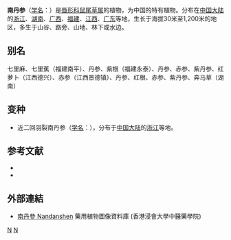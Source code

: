 {{Speciesbox 
| taxon = Salvia bowleyana
| authority = Dunn
| subdivision_ranks =[[变种|变种]]
| subdivision =
* 南丹参 ''S. b.'' var. ''bowleyana''
* 近二回羽裂南丹参 ''S. b.'' var. ''subbipinnata''
}}

'''南丹参'''（[[学名|学名]]：{{lang|la|''Salvia bowleyana''}}）是[[唇形科|唇形科]][[鼠尾草属|鼠尾草属]]的植物，为中国的特有植物。分布在[[中国大陆|中国大陆]]的[[浙江|浙江]]、[[湖南|湖南]]、[[广西|广西]]、[[福建|福建]]、[[江西|江西]]、[[广东|广东]]等地，生长于海拔30米至1,200米的地区，多生于山谷、路旁、山地、林下或水边。

== 别名 ==
七里麻、七里蕉（福建南平）、丹参、紫根（福建永泰）、丹参、赤参、紫丹参、红萝卜（江西德兴）、赤参（江西景德镇）、丹参、红根、赤参、紫丹参、奔马草（湖南）

== 变种 ==
* 近二回羽裂南丹参（[[学名|学名]]：{{lang|la|''Salvia bowleyana'' var. ''subbipinnata''}}），分布于[[中国大陆|中国大陆]]的[[浙江|浙江]]等地。

== 参考文献 ==
<div class="references-small">
* {{FRPS|Salvia bowleyana}}
* {{cite web| url =http://www.bioinfo.cn/db05/KmzwSpecies.php?action=view&id=12868| title =南丹参（原变种）| work =《中国高等植物数据库全库》| publisher =中国科学院微生物研究所| author =昆明植物研究所| accessdate =2009-02-24| deadurl =yes| archiveurl =https://web.archive.org/web/20160305041806/http://www.bioinfo.cn/db05/KmzwSpecies.php?action=view&id=12868| archivedate =2016-03-05}}
</div>

==外部連結==		
* [http://libproject.hkbu.edu.hk/was40/detail?lang=ch&channelid=1288&searchword=herb_id=D01371 南丹參 Nandanshen] {{Wayback|url=http://libproject.hkbu.edu.hk/was40/detail?lang=ch&channelid=1288&searchword=herb_id=D01371 |date=20181005141551 }} 藥用植物圖像資料庫 (香港浸會大學中醫藥學院) {{zh-hant}}{{en}}
{{Taxonbar|from=Q5226071}}

[[Category:鼠尾草属|N]]
[[Category:中國特有植物|N]]